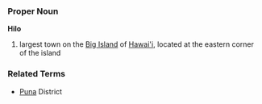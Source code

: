 ===Proper Noun===
'''Hilo'''

# largest town on the [[Big Island]] of [[Hawai'i]], located at the eastern corner of the island

===Related Terms===
*[[Puna]] District